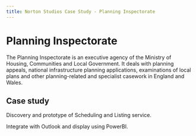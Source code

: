 ```yaml
---
title: Norton Studios Case Study - Planning Inspectorate
---
```


# Planning Inspectorate

The Planning Inspectorate is an executive agency of the Ministry of Housing, Communities and Local Government. It deals with planning appeals, national infrastructure planning applications, examinations of local plans and other planning-related and specialist casework in England and Wales.

## Case study

Discovery and prototype of Scheduling and Listing service.

Integrate with Outlook and display using PowerBI.

